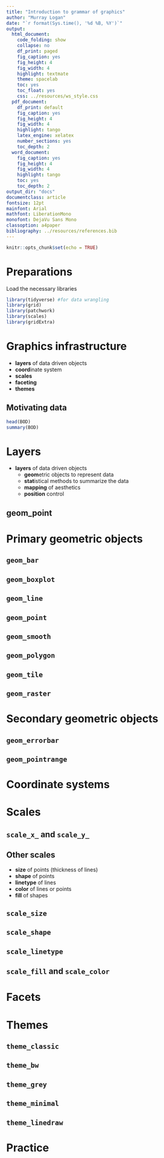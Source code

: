 ```yaml
---
title: "Introduction to grammar of graphics"
author: "Murray Logan"
date: "`r format(Sys.time(), '%d %B, %Y')`"
output:
  html_document:
    code_folding: show
    collapse: no
    df_print: paged
    fig_caption: yes
    fig_height: 4
    fig_width: 4
    highlight: textmate
    theme: spacelab
    toc: yes
    toc_float: yes
    css: ../resources/ws_style.css
  pdf_document:
    df_print: default
    fig_caption: yes
    fig_height: 4
    fig_width: 4
    highlight: tango
    latex_engine: xelatex
    number_sections: yes
    toc_depth: 2
  word_document:
    fig_caption: yes
    fig_height: 4
    fig_width: 4
    highlight: tango
    toc: yes
    toc_depth: 2
output_dir: "docs"
documentclass: article
fontsize: 12pt
mainfont: Arial
mathfont: LiberationMono
monofont: DejaVu Sans Mono
classoption: a4paper
bibliography: ../resources/references.bib
---
```


```r
knitr::opts_chunk$set(echo = TRUE)
```

# Preparations

Load the necessary libraries

```r
library(tidyverse) #for data wrangling
library(grid)
library(patchwork)
library(scales)
library(gridExtra)
```

Graphics infrastructure
========================

- **layers** of data driven objects
- **coord**inate system
- **scales**
- **faceting**
- **themes**


Motivating data
-----------------

```r
head(BOD)
summary(BOD)
```

Layers
==========

- **layers** of data driven objects
    - **geom**etric objects to represent data
    - **stat**istical methods to summarize the data
    - **mapping** of aesthetics
    - **position** control

## geom_point

Primary geometric objects
===========================

`geom_bar`
------------


`geom_boxplot`
----------------


`geom_line`
-------------


`geom_point`
------------

`geom_smooth`
------------

`geom_polygon`
----------------

`geom_tile`
----------------

`geom_raster`
----------------

Secondary geometric objects
============================

`geom_errorbar`
------------------

`geom_pointrange`
------------------

Coordinate systems
====================


Scales
==========

`scale_x_` and `scale_y_`
----------------------------

Other scales
---------------

- **size** of points (thickness of lines)
- **shape** of points
- **linetype** of lines
- **color** of lines or points
- **fill** of shapes

`scale_size`
----------------

`scale_shape`
----------------

`scale_linetype`
----------------

`scale_fill` and `scale_color`
-------------------------------

Facets
==========

Themes
==========

`theme_classic`
----------------

`theme_bw`
----------------

`theme_grey`
----------------

`theme_minimal`
----------------

`theme_linedraw`
----------------

Practice
===========
